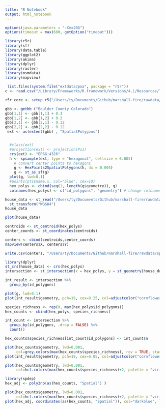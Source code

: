 ```yaml
---
title: "R Notebook"
output: html_notebook
---
```


```r
options(java.parameters = "-Xmx20G")
options(timeout = max(600, getOption("timeout")))

library(r5r)
library(sf)
library(data.table)
library(ggplot2)
library(akima)
library(dplyr)
library(raster)
library(osmdata)
library(mapview)
```


```r
 list.files(system.file("extdata/poa", package = "r5r"))
c <- read.csv("/Library/Frameworks/R.framework/Versions/4.1/Resources/library/r5r/extdata/poa/poa_hexgrid.csv")

r5r_core <- setup_r5("/Users/ty/Documents/Github/marshall-fire/rawdata/spatial/r5r", verbose = FALSE)
```


```r
gbb <- getbb ("Boulder County Colorado")
gbb[1,1] <- gbb[1,1] + 0.3
gbb[1,2] <- gbb[1,2] + 0.2
gbb[2,1] <- gbb[2,1] - 0.12
gbb[2,2] <- gbb[2,2] - 0.12
 ext <- as(extent(gbb) , "SpatialPolygons")


  #class(ext)
  #projection(ext) <- projection(Ps1)
  crs(ext) <- "EPSG:4326"
  h <- spsample(ext, type = "hexagonal", cellsize = 0.005)
    # convert center points to hexagons
    g <- HexPoints2SpatialPolygons(h, dx = 0.005)
    g <- st_as_sf(g)
  plot(g, lwd=0.1)
  #points(pts$name.x, col="blue", cex=10)
  hex_polys <- cbind(seq(1, length(g$geometry)), g)
  colnames(hex_polys) <- c("id_polygons", "geometry") # change colnames


```
```r
house_data <- st_read("/Users/ty/Documents/Github/marshall-fire/rawdata/spatial/damage_records_geocoded_matched.gpkg") %>%
  st_transform("WGS84")
house_data 

plot(house_data)
```


```r
centroids <- st_centroid(hex_polys)
center_coords <- st_coordinates(centroids)

centers <- cbind(centroids,center_coords)
mapview(centers$X, centers$Y)

write.csv(centers, "/Users/ty/Documents/Github/marshall-fire/rawdata/spatial/r5r/hex_polys.csv")
```



```r
library(dplyr)
st_crs(house_data) <- crs(hex_polys)
intersection <- st_intersection(x = hex_polys, y = st_geometry(house_data))

int_result <- intersection %>% 
  group_by(id_polygons) 

plot(g, lwd=0.1)
plot(int_result$geometry, pch=19, cex=0.25, col=adjustcolor("cornflowerblue", alpha.f = 0.2), add=TRUE)
```


```r
species_richness <- rep(0, max(hex_polys$id_polygons))
hex_counts <- cbind(hex_polys, species_richness)

int_count <- intersection %>% 
  group_by(id_polygons, .drop = FALSE) %>% 
  count()

hex_counts$species_richness[int_count$id_polygons] <- int_count$n

plot(hex_counts$geometry, lwd=0.001, 
     col=grey.colors(max(hex_counts$species_richness), rev = TRUE, start=0, end=1)[hex_counts$species_richness+1])
plot(int_result$geometry, pch=19, cex=0.05, col=adjustcolor("cornflowerblue", alpha.f = 0.2), add=TRUE)
```


```r
plot(hex_counts$geometry, lwd=0.001, 
     col=hcl.colors(max(hex_counts$species_richness)+2, palette = "viridis", alpha = NULL, rev = TRUE, fixup = TRUE)[hex_counts$species_richness+1])
```

```r
library(spdep)
hex_adj <- poly2nb(as(hex_counts, "Spatial") )

plot(hex_counts$geometry, lwd=0.001, 
     col=hcl.colors(max(hex_counts$species_richness)+2, palette = "viridis", alpha = NULL, rev = TRUE, fixup = TRUE)[hex_counts$species_richness+1])
plot(hex_adj, coordinates(as(hex_counts, "Spatial")), col="darkblue", lwd=0.2, add=TRUE)

```
